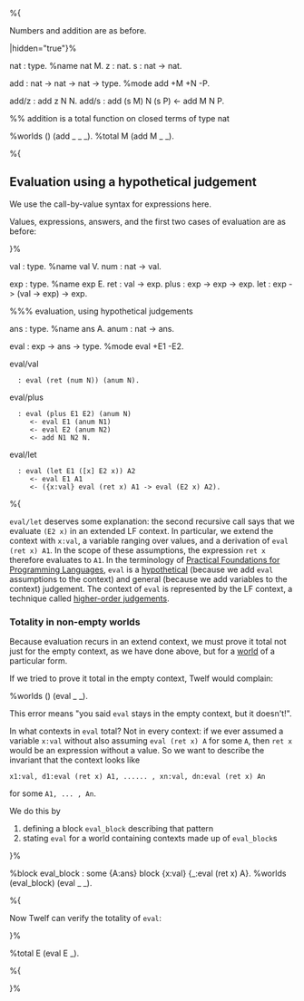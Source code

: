 %{

{{Summer school 2008
   |prev=Arithmetic expressions with call-by-value let-binding
   |prevname=Call-by-value let-binding syntax
   |next=Typed arithmetic expressions
   |nextname=Typed arithmetic expressions}}

Numbers and addition are as before.

|hidden="true"}%

nat : type.             %name nat M.
z : nat.
s : nat -> nat.

add : nat -> nat -> nat -> type.
%mode add +M +N -P.

add/z : add z N N.
add/s : add (s M) N (s P) <- add M N P.

%% addition is a total function on closed terms of type nat

%worlds () (add _ _ _).
%total M (add M _ _).

%{

== Evaluation using a hypothetical judgement ==

We use the call-by-value syntax for expressions here.

Values, expressions, answers, and the first two cases of evaluation are as before:

}%

val : type.				%name val V.
num : nat -> val.

exp : type.				%name exp E.
ret : val -> exp.
plus : exp -> exp -> exp.
let : exp -> (val -> exp) -> exp.

%%% evaluation, using hypothetical judgements

ans : type.				%name ans A.
anum : nat -> ans.

eval : exp -> ans -> type.
%mode eval +E1 -E2.

eval/val
   : eval (ret (num N)) (anum N).

eval/plus
   : eval (plus E1 E2) (anum N)
      <- eval E1 (anum N1)
      <- eval E2 (anum N2)
      <- add N1 N2 N.

eval/let
   : eval (let E1 ([x] E2 x)) A2
      <- eval E1 A1
      <- ({x:val} eval (ret x) A1 -> eval (E2 x) A2).

%{

<tt>eval/let</tt> deserves some explanation: the second recursive call says that we evaluate <tt>(E2 x)</tt> in an extended LF context.  In particular, we extend the context with <tt>x:val</tt>, a variable ranging over values, and a derivation of <tt>eval (ret x) A1</tt>.  In the scope of these assumptions, the expression <tt>ret x</tt> therefore evaluates to <tt>A1</tt>.  In the terminology of [http://www.cs.cmu.edu/~rwh/plbook/book.pdf Practical Foundations for Programming Languages], <tt>eval</tt> is a [[hypothetical judgement|hypothetical]] (because we add <tt>eval</tt> assumptions to the context) and general (because we add variables to the context) judgement. The context of <tt>eval</tt> is represented by the LF context, a technique called [[higher-order judgements]].  

=== Totality in non-empty worlds ===

Because evaluation recurs in an extend context, we must prove it total not just for the empty context, as we have done above, but for a [[world]] of a particular form.  

If we tried to prove it total in the empty context, Twelf would complain:

<twelf check="decl">
%worlds () (eval _ _).
</twelf> 

This error means "you said <tt>eval</tt> stays in the empty context, but it doesn't!".

In what contexts in <tt>eval</tt> total?  Not in every context: if we ever assumed a variable <tt>x:val</tt> without also assuming <tt>eval (ret x) A</tt> for some <tt>A</tt>, then <tt>ret x</tt> would be an expression without a value.  So we want to describe the invariant that the context looks like

<tt>x1:val, d1:eval (ret x) A1, ...... , xn:val, dn:eval (ret x) An</tt>

for some <tt>A1, ... , An</tt>.  

We do this by 
# defining a block <tt>eval_block</tt> describing that pattern
# stating <tt>eval</tt> for a world containing contexts made up of <tt>eval_block</tt>s
}%

%block eval_block : some {A:ans} block {x:val} {_:eval (ret x) A}.
%worlds (eval_block) (eval _ _).

%{

Now Twelf can verify the totality of <tt>eval</tt>:

}%

%total E (eval E _).

%{

{{Summer school 2008
   |prev=Arithmetic expressions with call-by-value let-binding
   |prevname=Call-by-value let-binding syntax
   |next=Typed arithmetic expressions
   |nextname=Typed arithmetic expressions}}
}%